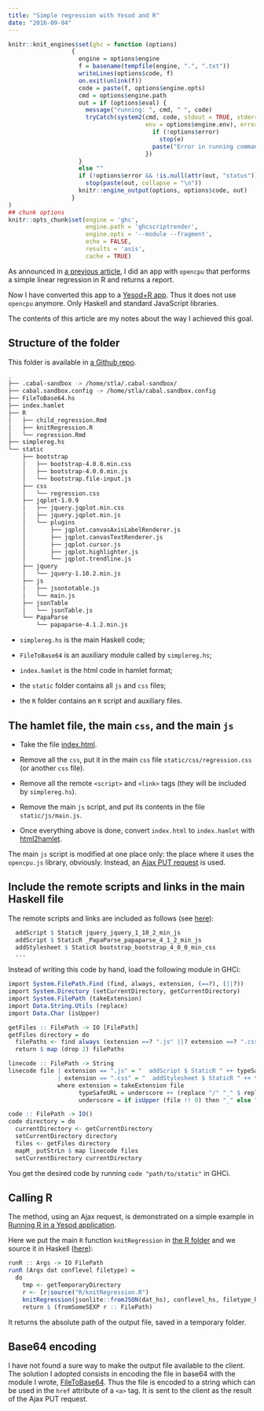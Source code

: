 ```yaml
---
title: "Simple regression with Yesod and R"
date: "2016-09-04"
---
```


<link rel="stylesheet" type="text/css" href="assets/css/hscolour.css">

```r
knitr::knit_engines$set(ghc = function (options) 
                  {
                    engine = options$engine
                    f = basename(tempfile(engine, ".", ".txt"))
                    writeLines(options$code, f)
                    on.exit(unlink(f))
                    code = paste(f, options$engine.opts)
                    cmd = options$engine.path 
                    out = if (options$eval) {
                      message("running: ", cmd, " ", code)
                      tryCatch(system2(cmd, code, stdout = TRUE, stderr = FALSE,
                                       env = options$engine.env), error = function(e) {
                                         if (!options$error)
                                           stop(e)
                                         paste("Error in running command", cmd)
                                       })
                    }
                    else ""
                    if (!options$error && !is.null(attr(out, "status"))) 
                      stop(paste(out, collapse = "\n"))
                    knitr::engine_output(options, options$code, out)
                  }
)
## chunk options
knitr::opts_chunk$set(engine = 'ghc', 
                      engine.path = 'ghcscriptrender', 
                      engine.opts = '--module --fragment',
                      echo = FALSE,
                      results = 'asis', 
                      cache = TRUE)
```



As announced in [a previous article](http://stla.github.io/stlapblog/posts/ocpusimplereg.html), I did an app with `opencpu` that performs a simple linear regression in R and returns a report.

Now I have converted this app to a [Yesod+R app](http://stla.github.io/stlapblog/posts/RunRInYesod.html). Thus it does not use `opencpu` anymore. Only Haskell and standard JavaScript libraries.

The contents of this article are my notes about the way I achieved this goal. 


## Structure of the folder

This folder is available in [a Github repo](https://github.com/stla/yesodsimplereg).

```bash
.
├── .cabal-sandbox -> /home/stla/.cabal-sandbox/
├── cabal.sandbox.config -> /home/stla/cabal.sandbox.config
├── FileToBase64.hs
├── index.hamlet
├── R
│   ├── child_regression.Rmd
│   ├── knitRegression.R
│   └── regression.Rmd
├── simplereg.hs
└── static
    ├── bootstrap
    │   ├── bootstrap-4.0.0.min.css
    │   ├── bootstrap-4.0.0.min.js
    │   └── bootstrap.file-input.js
    ├── css
    │   └── regression.css
    ├── jqplot-1.0.9
    │   ├── jquery.jqplot.min.css
    │   ├── jquery.jqplot.min.js
    │   └── plugins
    │       ├── jqplot.canvasAxisLabelRenderer.js
    │       ├── jqplot.canvasTextRenderer.js
    │       ├── jqplot.cursor.js
    │       ├── jqplot.highlighter.js
    │       └── jqplot.trendline.js
    ├── jquery
    │   └── jquery-1.10.2.min.js
    ├── js
    │   ├── jsontotable.js
    │   └── main.js
    ├── jsonTable
    │   └── jsonTable.js
    └── PapaParse
        └── papaparse-4.1.2.min.js
```

- `simplereg.hs` is the main Haskell code;

- `FileToBase64` is an auxiliary module called by `simplereg.hs`;

- `index.hamlet` is the html code in hamlet format;

- the `static` folder contains all `js` and `css` files;

- the `R` folder contains an `R` script and auxiliary files.


## The hamlet file, the main `css`, and the main `js`

- Take the file [index.html](https://github.com/stla/ocpusimplereg/blob/master/inst/www/index.html).

- Remove all the `css`, put it in the main `css` file `static/css/regression.css` (or another `css` file).

- Remove all the remote `<script>` and `<link>` tags (they will be included by `simplereg.hs`).

- Remove the main `js` script, and put its contents in the file `static/js/main.js`.

- Once everything above is done, convert `index.html` to `index.hamlet` with [html2hamlet](https://github.com/tanakh/html2hamlet).


The main `js` script is modified at one place only: the place where it uses the `opencpu.js` library, obviously. 
Instead, an [Ajax PUT request](https://github.com/stla/yesodsimplereg/blob/master/static/js/main.js#L159) is used.


## Include the remote scripts and links in the main Haskell file

The remote scripts and links are included as follows (see [here](https://github.com/stla/yesodsimplereg/blob/master/simplereg.hs#L40)):

```r
  addScript $ StaticR jquery_jquery_1_10_2_min_js
  addScript $ StaticR _PapaParse_papaparse_4_1_2_min_js
  addStylesheet $ StaticR bootstrap_bootstrap_4_0_0_min_css
  ...
```

Instead of writing this code by hand, load the following module in GHCi:

```r
import System.FilePath.Find (find, always, extension, (==?), (||?))
import System.Directory (setCurrentDirectory, getCurrentDirectory)
import System.FilePath (takeExtension)
import Data.String.Utils (replace)
import Data.Char (isUpper)

getFiles :: FilePath -> IO [FilePath]
getFiles directory = do
  filePaths <- find always (extension ==? ".js" ||? extension ==? ".css") "./"
  return $ map (drop 2) filePaths

linecode :: FilePath -> String
linecode file | extension == ".js" = "  addScript $ StaticR " ++ typeSafeURL
              | extension == ".css" = "  addStylesheet $ StaticR " ++ typeSafeURL
              where extension = takeExtension file
                    typeSafeURL = underscore ++ (replace "/" "_" $ replace "." "_" $ replace "-" "_" file)
                    underscore = if isUpper (file !! 0) then "_" else ""

code :: FilePath -> IO()
code directory = do
  currentDirectory <- getCurrentDirectory
  setCurrentDirectory directory
  files <- getFiles directory
  mapM_ putStrLn $ map linecode files
  setCurrentDirectory currentDirectory
```

You get the desired code by running `code "path/to/static"` in GHCi.


## Calling R

The method, using an Ajax request, is demonstrated on a simple example in [Running R in a Yesod application](http://stla.github.io/stlapblog/posts/RunRInYesod.html). 

Here we put the main `R` function `knitRegression` in [the R folder](https://github.com/stla/yesodsimplereg/tree/master/R) and we source it in Haskell ([here](https://github.com/stla/yesodsimplereg/blob/master/simplereg.hs#L60)):


```r
runR :: Args -> IO FilePath
runR (Args dat conflevel filetype) = 
  do
    tmp <- getTemporaryDirectory
    r <- [r|source("R/knitRegression.R")
    knitRegression(jsonlite::fromJSON(dat_hs), conflevel_hs, filetype_hs, tmp_hs)|]
    return $ (fromSomeSEXP r :: FilePath) 
```

It returns the absolute path of the output file, saved in a temporary folder.


## Base64 encoding

I have not found a sure way to make the output file available to the client. 
The solution I adopted consists in encoding the file in base64 with the module I wrote, [FileToBase64](https://github.com/stla/yesodsimplereg/blob/master/FileToBase64.hs).
Thus the file is encoded to a string which can be used in the `href` attribute of a `<a>` tag. 
It is sent to the client as the result of the Ajax PUT request.